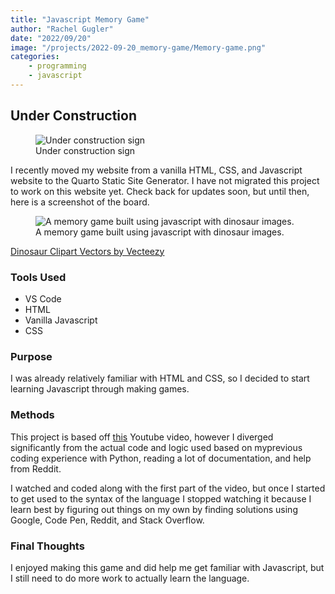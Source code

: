 ---
title: "Javascript Memory Game"
author: "Rachel Gugler"
date: "2022/09/20"
image: "/projects/2022-09-20_memory-game/Memory-game.png"
categories:
    - programming
    - javascript
---

## Under Construction

![Under construction sign](/img/under-construction.png)

I recently moved my website from a vanilla HTML, CSS, and Javascript website to the Quarto Static Site Generator. I have not migrated this project to work on this website yet. Check back for updates soon, but until then, here is a screenshot of the board.

![A memory game built using javascript with dinosaur images.](/projects/2022-09-20_memory-game/Memory-game.png)

[Dinosaur Clipart Vectors by Vecteezy](https://www.vecteezy.com/free-vector/dinosaur-clipart)

### Tools Used
* VS Code
* HTML
* Vanilla Javascript
* CSS

### Purpose
I was already relatively familiar with HTML and CSS, so I decided to start learning Javascript through making games.

### Methods
This project is based off [this](https://youtu.be/ec8vSKJuZTk) Youtube video, however I diverged significantly 
from the actual code and logic used based on myprevious coding experience with Python, reading a lot of documentation,
and help from Reddit. 

I watched and coded along with the first part of the video, but once I started to get used to the 
syntax of the language I stopped watching it because I learn best by figuring out things on my own by finding solutions 
using Google, Code Pen, Reddit, and Stack Overflow.

### Final Thoughts
I enjoyed making this game and did help me get familiar with Javascript, but I still need to do more work to actually learn the language.

